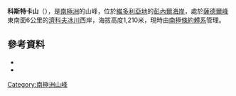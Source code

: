 {{coord|70|42|S|164|49|E|source:GNIS|display=title}}

'''科斯特卡山'''（{{lang-en|Mount Kostka}}），是[[南極洲|南極洲]]的山峰，位於[[維多利亞地|維多利亞地]]的[[彭內爾海岸|彭內爾海岸]]，處於[[薩德爾峰|薩德爾峰]]東南面6公里的[[濟科夫冰川|濟科夫冰川]]西岸，海拔高度1,210米，現時由[[南極條約體系|南極條約體系]]管理。


==參考資料==
*{{cite gnis | type = antarid | id = 8175| name = Mount Kostka | accessdate = 2013-05-16}}
*{{usgs-gazetteer|id=8175}}

{{Antarctica-geo-stub}}
[[Category:南極洲山峰|Category:南極洲山峰]]